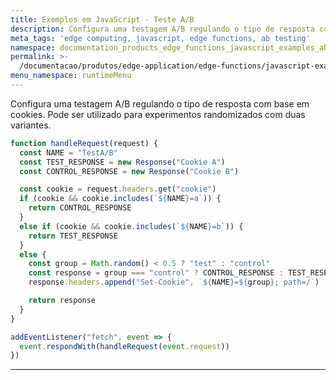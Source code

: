 ```yaml
---
title: Exemplos em JavaScript - Teste A/B
description: Configura uma testagem A/B regulando o tipo de resposta com base em cookies.
meta_tags: 'edge computing, javascript, edge functions, ab testing'
namespace: documentation_products_edge_functions_javascript_examples_ab_testing
permalink: >-
  /documentacao/produtos/edge-application/edge-functions/javascript-examples/ab-testing/
menu_namespace: runtimeMenu
---
```


Configura uma testagem A/B regulando o tipo de resposta com base em cookies. Pode ser utilizado para experimentos randomizados com duas variantes.

```js
function handleRequest(request) {
  const NAME = "TestA/B"
  const TEST_RESPONSE = new Response("Cookie A")
  const CONTROL_RESPONSE = new Response("Cookie B")

  const cookie = request.headers.get("cookie")
  if (cookie && cookie.includes(`${NAME}=a`)) {
    return CONTROL_RESPONSE
  }
  else if (cookie && cookie.includes(`${NAME}=b`)) {
    return TEST_RESPONSE
  }
  else {
    const group = Math.random() < 0.5 ? "test" : "control"
    const response = group === "control" ? CONTROL_RESPONSE : TEST_RESPONSE
    response.headers.append("Set-Cookie", `${NAME}=${group}; path=/`)

    return response
  }
}

addEventListener("fetch", event => {
  event.respondWith(handleRequest(event.request))
})
```





---

